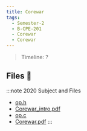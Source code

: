 ```yaml
---
title: Corewar
tags:
  - Semester-2
  - B-CPE-201
  - Corewar
  - Corewar
---
```

> Timeline: ?


## Files 📂

:::note 2020 Subject and Files
- [op.h](https://github.com/Studio-17/Epitech-Subjects/raw/main/Semester-2/B-CPE-201/Corewar/Corewar/op.h)
- [Corewar_intro.pdf](https://github.com/Studio-17/Epitech-Subjects/raw/main/Semester-2/B-CPE-201/Corewar/Corewar/Corewar_intro.pdf)
- [op.c](https://github.com/Studio-17/Epitech-Subjects/raw/main/Semester-2/B-CPE-201/Corewar/Corewar/op.c)
- [Corewar.pdf](https://github.com/Studio-17/Epitech-Subjects/raw/main/Semester-2/B-CPE-201/Corewar/Corewar/Corewar.pdf)
:::

